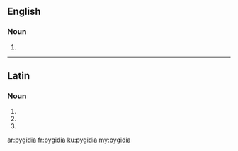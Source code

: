 ==English==

===Noun===
{{head|en|noun plural form}}

# {{plural of|pygidium|lang=en}}

----

==Latin==

===Noun===
{{la-noun-form|pygidia}}

# {{inflection of|pygidium||nom|p|lang=la}}
# {{inflection of|pygidium||acc|p|lang=la}}
# {{inflection of|pygidium||voc|p|lang=la}}

[[ar:pygidia]]
[[fr:pygidia]]
[[ku:pygidia]]
[[my:pygidia]]